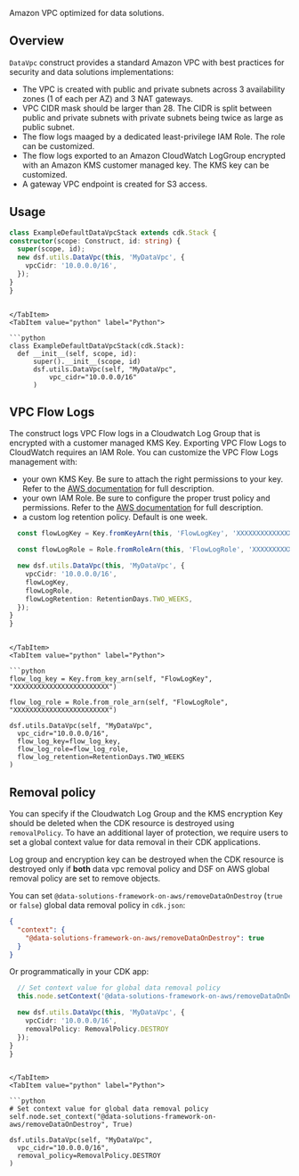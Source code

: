 [//]: # (This file is generated, do not modify directly, update the README.md in framework/src/utils)

Amazon VPC optimized for data solutions.

## Overview

`DataVpc` construct provides a standard Amazon VPC with best practices for security and data solutions implementations:

- The VPC is created with public and private subnets across 3 availability zones (1 of each per AZ) and 3 NAT gateways.
- VPC CIDR mask should be larger than 28. The CIDR is split between public and private subnets with private subnets being twice as large as public subnet.
- The flow logs maaged by a dedicated least-privilege IAM Role. The role can be customized.
- The flow logs exported to an Amazon CloudWatch LogGroup encrypted with an Amazon KMS customer managed key. The KMS key can be customized.
- A gateway VPC endpoint is created for S3 access.

## Usage

<Tabs>
  <TabItem value="typescript" label="TypeScript" default>

  ```typescript
class ExampleDefaultDataVpcStack extends cdk.Stack {
  constructor(scope: Construct, id: string) {
    super(scope, id);
    new dsf.utils.DataVpc(this, 'MyDataVpc', {
      vpcCidr: '10.0.0.0/16',
    });
  }
}
  ```
  
  ```mdx-code-block
  
  </TabItem>
  <TabItem value="python" label="Python">

  ```python
class ExampleDefaultDataVpcStack(cdk.Stack):
    def __init__(self, scope, id):
        super().__init__(scope, id)
        dsf.utils.DataVpc(self, "MyDataVpc",
            vpc_cidr="10.0.0.0/16"
        )
  ```

  </TabItem>
</Tabs>

## VPC Flow Logs

The construct logs VPC Flow logs in a Cloudwatch Log Group that is encrypted with a customer managed KMS Key. Exporting VPC Flow Logs to CloudWatch requires an IAM Role.
You can customize the VPC Flow Logs management with:

- your own KMS Key. Be sure to attach the right permissions to your key.
  Refer to the [AWS documentation](https://docs.aws.amazon.com/AmazonCloudWatch/latest/logs/encrypt-log-data-kms.html) for full description.
- your own IAM Role. Be sure to configure the proper trust policy and permissions. Refer to the [AWS documentation](https://docs.aws.amazon.com/vpc/latest/userguide/flow-logs-cwl.html#flow-logs-iam-role) for full description.
- a custom log retention policy. Default is one week.

<Tabs>
  <TabItem value="typescript" label="TypeScript" default>

  ```typescript
    const flowLogKey = Key.fromKeyArn(this, 'FlowLogKey', 'XXXXXXXXXXXXXXXXXXXXXXXX');

    const flowLogRole = Role.fromRoleArn(this, 'FlowLogRole', 'XXXXXXXXXXXXXXXXXXXXXXXX');

    new dsf.utils.DataVpc(this, 'MyDataVpc', {
      vpcCidr: '10.0.0.0/16',
      flowLogKey,
      flowLogRole,
      flowLogRetention: RetentionDays.TWO_WEEKS,
    });
  }
}
  ```
  
  ```mdx-code-block
  
  </TabItem>
  <TabItem value="python" label="Python">

  ```python
flow_log_key = Key.from_key_arn(self, "FlowLogKey", "XXXXXXXXXXXXXXXXXXXXXXXX")

flow_log_role = Role.from_role_arn(self, "FlowLogRole", "XXXXXXXXXXXXXXXXXXXXXXXX")

dsf.utils.DataVpc(self, "MyDataVpc",
    vpc_cidr="10.0.0.0/16",
    flow_log_key=flow_log_key,
    flow_log_role=flow_log_role,
    flow_log_retention=RetentionDays.TWO_WEEKS
)
  ```

  </TabItem>
</Tabs>

## Removal policy

You can specify if the Cloudwatch Log Group and the KMS encryption Key should be deleted when the CDK resource is destroyed using `removalPolicy`. To have an additional layer of protection, we require users to set a global context value for data removal in their CDK applications.

Log group and encryption key can be destroyed when the CDK resource is destroyed only if **both** data vpc removal policy and DSF on AWS global removal policy are set to remove objects.

You can set `@data-solutions-framework-on-aws/removeDataOnDestroy` (`true` or `false`) global data removal policy in `cdk.json`:

```json
{
  "context": {
    "@data-solutions-framework-on-aws/removeDataOnDestroy": true
  }
}
```

Or programmatically in your CDK app:

<Tabs>
  <TabItem value="typescript" label="TypeScript" default>

  ```typescript
    // Set context value for global data removal policy
    this.node.setContext('@data-solutions-framework-on-aws/removeDataOnDestroy', true);

    new dsf.utils.DataVpc(this, 'MyDataVpc', {
      vpcCidr: '10.0.0.0/16',
      removalPolicy: RemovalPolicy.DESTROY
    });
  }
}
  ```
  
  ```mdx-code-block
  
  </TabItem>
  <TabItem value="python" label="Python">

  ```python
# Set context value for global data removal policy
self.node.set_context("@data-solutions-framework-on-aws/removeDataOnDestroy", True)

dsf.utils.DataVpc(self, "MyDataVpc",
    vpc_cidr="10.0.0.0/16",
    removal_policy=RemovalPolicy.DESTROY
)
  ```

  </TabItem>
</Tabs>


